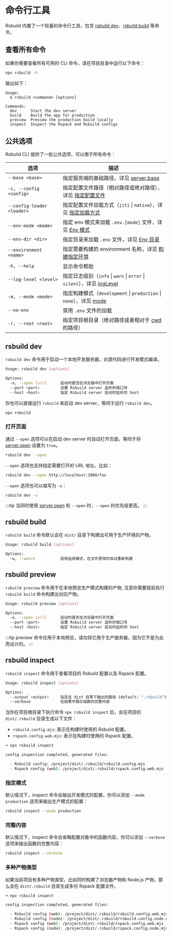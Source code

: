 # 命令行工具

Rsbuild 内置了一个轻量的命令行工具，包含 [rsbuild dev](#rsbuild-dev)、[rsbuild build](#rsbuild-build) 等命令。

## 查看所有命令

如果你需要查看所有可用的 CLI 命令，请在项目目录中运行以下命令：

```bash
npx rsbuild -h
```

输出如下：

```
Usage:
  $ rsbuild <command> [options]

Commands:
  dev      Start the dev server
  build    Build the app for production
  preview  Preview the production build locally
  inspect  Inspect the Rspack and Rsbuild configs
```

## 公共选项

Rsbuild CLI 提供了一些公共选项，可以用于所有命令：

| 选项                       | 描述                                                                                                       |
| -------------------------- | ---------------------------------------------------------------------------------------------------------- |
| `--base <base>`            | 指定服务端的基础路径，详见 [server.base](/config/server/base)                                              |
| `-c, --config <config>`    | 指定配置文件路径（相对路径或绝对路径），详见 [指定配置文件](/guide/configuration/rsbuild#指定配置文件)     |
| `--config-loader <loader>` | 指定配置文件加载方式（`jiti` \| `native`），详见 [指定加载方式](/guide/configuration/rsbuild#指定加载方式) |
| `--env-mode <mode>`        | 指定 env 模式来加载 `.env.[mode]` 文件，详见 [Env 模式](/guide/advanced/env-vars#env-模式)                 |
| `--env-dir <dir>`          | 指定目录来加载 `.env` 文件，详见 [Env 目录](/guide/advanced/env-vars#env-目录)                             |
| `--environment <name>`     | 指定需要构建的 environment 名称，详见 [构建指定环境](/guide/advanced/environments#构建指定环境)            |
| `-h, --help`               | 显示命令帮助                                                                                               |
| `--log-level <level>`      | 指定日志级别（`info` \| `warn` \| `error` \| `silent`），详见 [logLevel](/config/log-level)                |
| `-m, --mode <mode>`        | 指定构建模式（`development` \| `production` \| `none`），详见 [mode](/config/mode)                         |
| `--no-env`                 | 禁用 `.env` 文件的加载                                                                                     |
| `-r, --root <root>`        | 指定项目根目录（绝对路径或者相对于 [cwd](https://nodejs.org/api/process.html#processcwd) 的路径）          |

## rsbuild dev

`rsbuild dev` 命令用于启动一个本地开发服务器，对源代码进行开发模式编译。

```bash
Usage: rsbuild dev [options]

Options:
  -o, --open [url]      启动时是否在浏览器中打开页面
  --port <port>         设置 Rsbuild server 监听的端口号
  --host <host>         指定 Rsbuild server 启动时监听的 host
```

你也可以直接运行 `rsbuild` 来启动 dev server，等同于运行 `rsbuild dev`。

```bash
npx rsbuild
```

### 打开页面

通过 `--open` 选项可以在启动 dev server 时自动打开页面，等同于将 [server.open](/config/server/open) 设置为 `true`。

```bash
rsbuild dev --open
```

`--open` 选项也支持指定需要打开的 URL 地址，比如：

```bash
rsbuild dev --open http://localhost:3000/foo
```

`--open` 选项也可以缩写为 `-o`：

```bash
rsbuild dev -o
```

:::tip
当同时使用 [server.open](/config/server/open) 和 `--open` 时，`--open` 的优先级更高。
:::

## rsbuild build

`rsbuild build` 命令默认会在 `dist/` 目录下构建出可用于生产环境的产物。

```bash
Usage: rsbuild build [options]

Options:
  -w, --watch           启用监视模式，在文件更改时自动重新构建
```

## rsbuild preview

`rsbuild preview` 命令用于在本地预览生产模式构建的产物, 注意你需要提前执行 `rsbuild build` 命令构建出对应产物。

```bash
Usage: rsbuild preview [options]

Options:
  -o, --open [url]      启动时是否在浏览器中打开页面
  --port <port>         设置 Rsbuild server 监听的端口号
  --host <host>         指定 Rsbuild server 启动时监听的 host
```

:::tip
preview 命令仅用于本地预览，请勿将它用于生产服务器，因为它不是为此而设计的。
:::

## rsbuild inspect

`rsbuild inspect` 命令用于查看项目的 Rsbuild 配置以及 Rspack 配置。

```bash
Usage: rsbuild inspect [options]

Options:
  --output <output>     指定在 dist 目录下输出的路径 (default: ".rsbuild")
  --verbose             在结果中展示函数的完整内容
```

当你在项目根目录下执行命令 `npx rsbuild inspect` 后，会在项目的 `dist/.rsbuild` 目录生成以下文件：

- `rsbuild.config.mjs`: 表示在构建时使用的 Rsbuild 配置。
- `rspack.config.web.mjs`: 表示在构建时使用的 Rspack 配置。

```bash
➜ npx rsbuild inspect

config inspection completed, generated files:

  - Rsbuild config: /project/dist/.rsbuild/rsbuild.config.mjs
  - Rspack config (web): /project/dist/.rsbuild/rspack.config.web.mjs
```

### 指定模式

默认情况下，inspect 命令会输出开发模式的配置，你可以添加 `--mode production` 选项来输出生产模式的配置：

```bash
rsbuild inspect --mode production
```

### 完整内容

默认情况下，inspect 命令会省略配置对象中的函数内容，你可以添加 `--verbose` 选项来输出函数的完整内容：

```bash
rsbuild inspect --verbose
```

### 多种产物类型

如果当前项目有多种产物类型，比如同时构建了浏览器产物和 Node.js 产物，那么会在 `dist/.rsbuild` 目录生成多份 Rspack 配置文件。

```bash
➜ npx rsbuild inspect

config inspection completed, generated files:

  - Rsbuild config (web): /project/dist/.rsbuild/rsbuild.config.web.mjs
  - Rsbuild config (node): /project/dist/.rsbuild/rsbuild.config.node.mjs
  - Rspack config (web): /project/dist/.rsbuild/rspack.config.web.mjs
  - Rspack config (node): /project/dist/.rsbuild/rspack.config.node.mjs
```
